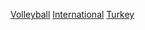 [[Category:土耳其主辦的國際體育賽事|Volleyball]]
[[Category:土耳其排球|International]]
[[Category:各國主辦的國際排球賽事|Turkey]]